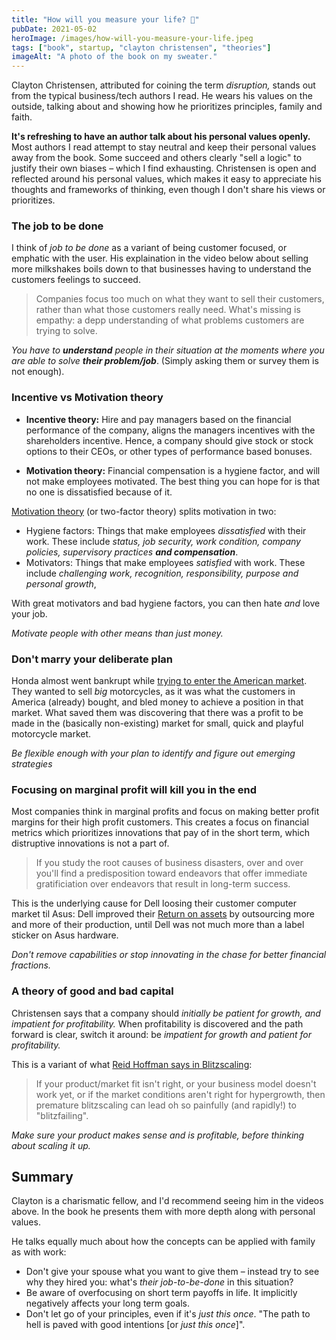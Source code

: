 ```yaml
---
title: "How will you measure your life? 🤔"
pubDate: 2021-05-02
heroImage: /images/how-will-you-measure-your-life.jpeg
tags: ["book", startup, "clayton christensen", "theories"]
imageAlt: "A photo of the book on my sweater."
---
```



Clayton Christensen, attributed for coining the term _disruption,_ stands out from the typical business/tech authors I read.
He wears his values on the outside, talking about and showing how he prioritizes principles, family and faith.

**It's refreshing to have an author talk about his personal values openly.** Most authors I read attempt to stay neutral and keep
  their personal values away from the book. Some succeed and others clearly "sell a logic" to justify their own biases – which I find exhausting.
  Christensen is open and reflected around his personal values, which makes it easy to appreciate his thoughts and frameworks
  of thinking, even though I don't share his views or prioritizes.

### The job to be done

I think of _job to be done_ as a variant of being customer focused, or emphatic with the user.
His explaination in the video below about selling more milkshakes boils down to that businesses
having to understand the customers feelings to succeed.

> Companies focus too much on what they want to sell their customers, rather than what those customers really need.
> What's missing is empathy: a depp understanding of what problems customers are trying to solve.

<YouTube id="https://www.youtube.com/watch?v=rHdS_4GsKmg&t=720s&ab_channel=TalksatGoogle" />

_You have to **understand** people in their situation at the moments where you are able to solve **their problem/job**_.
(Simply asking them or survey them is not enough).

### Incentive vs Motivation theory

- **Incentive theory:** Hire and pay managers based on the financial performance of the company,
  aligns the managers incentives with the shareholders incentive. Hence, a company should
  give stock or stock options to their CEOs, or other types of performance based bonuses.

- **Motivation theory:** Financial compensation is a hygiene factor, and will not make employees
  motivated. The best thing you can hope for is that no one is dissatisfied because of it.

[Motivation theory](https://en.wikipedia.org/wiki/Two-factor_theory) (or two-factor theory) splits motivation in two:

- Hygiene factors: Things that make employees _dissatisfied_ with their work. These include _status, job security, work condition, company policies, supervisory practices **and compensation**_.
- Motivators: Things that make employees _satisfied_ with work. These include _challenging work, recognition, responsibility, purpose and personal growth_,

With great motivators and bad hygiene factors, you can then hate _and_ love your job.

_Motivate people with other means than just money._

### Don't marry your deliberate plan

Honda almost went bankrupt while [trying to enter the American market](https://www.ukessays.com/essays/business/managing-strategy-the-honda-effect-business-essay.php).
They wanted to sell _big_ motorcycles, as it was  what the customers in America (already) bought,
and bled money to achieve a position in that market.  What saved them was discovering that there was
a profit to be made in the (basically non-existing) market for small, quick and playful motorcycle market.

_Be flexible enough with your plan to identify and figure out emerging strategies_

### Focusing on marginal profit will kill you in the end

Most companies think in marginal profits and focus on making better profit margins
for their high profit customers. This creates a focus on financial metrics which prioritizes
innovations that pay of in the short term, which distruptive innovations is not a part of.

> If you study the root causes of business disasters, over and over you'll find a predisposition
> toward endeavors that offer immediate gratificiation over endeavors that result in long-term success.

<YouTube id="https://www.youtube.com/watch?v=rHdS_4GsKmg&t=3098s&ab_channel=TalksatGoogle" />

This is the underlying cause for Dell loosing their customer computer market til Asus: Dell improved
their [Return on assets](https://www.investopedia.com/terms/r/rona.asp) by outsourcing more and more
of their production, until Dell was not much more than a label sticker on Asus hardware.

_Don't remove capabilities or stop innovating in the chase for better financial fractions._

### A theory of good and bad capital

Christensen says that a company should _initially be patient for growth, and impatient for profitability._
When profitability is discovered and the path forward is clear, switch it around: be _impatient for growth and patient for profitability._

This is a variant of what [Reid Hoffman says in Blitzscaling](/blitzscaling/):

> If your product/market fit isn't right, or your business model doesn't work yet, or if the market
> conditions aren't right for hypergrowth, then premature blitzscaling can lead oh so painfully
> (and rapidly!) to "blitzfailing".

_Make sure your product makes sense and is profitable, before thinking about scaling it up._

## Summary

Clayton is a charismatic fellow, and I'd recommend seeing him in the videos above.
In the book he presents them with more depth along with personal values.

He talks equally much about how the concepts can be applied with family as with work:
- Don't give your spouse what you want to give them – instead try to see why they hired you: what's _their job-to-be-done_ in this situation?
- Be aware of overfocusing on short term payoffs in life. It implicitly negatively affects your long term goals.
- Don't let go of your principles, even if it's _just this once_. "The path to hell is paved with good intentions [or _just this once_]".
